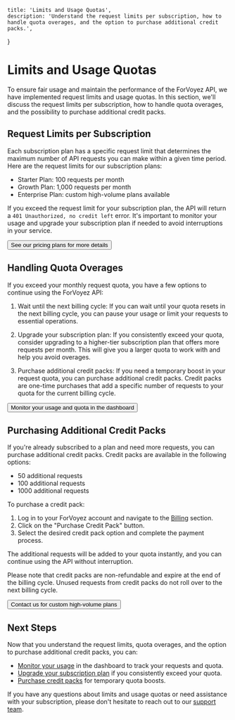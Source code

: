     title: 'Limits and Usage Quotas',
    description: 'Understand the request limits per subscription, how to handle quota overages, and the option to purchase additional credit packs.',
}

# Limits and Usage Quotas

To ensure fair usage and maintain the performance of the ForVoyez API, we have implemented request limits and usage quotas. In this section, we'll discuss the request limits per subscription, how to handle quota overages, and the possibility to purchase additional credit packs.

## Request Limits per Subscription

Each subscription plan has a specific request limit that determines the maximum number of API requests you can make within a given time period. Here are the request limits for our subscription plans:

- Starter Plan: 100 requests per month
- Growth Plan: 1,000 requests per month
- Enterprise Plan: custom high-volume plans available

If you exceed the request limit for your subscription plan, the API will return a `401 Unauthorized, no credit left` error. It's important to monitor your usage and upgrade your subscription plan if needed to avoid interruptions in your service.

<div className="not-prose">
    <Button href="/pricing" variant="text" arrow="right">
        See our pricing plans for more details
    </Button>
</div>

## Handling Quota Overages

If you exceed your monthly request quota, you have a few options to continue using the ForVoyez API:

1. Wait until the next billing cycle: If you can wait until your quota resets in the next billing cycle, you can pause your usage or limit your requests to essential operations.

2. Upgrade your subscription plan: If you consistently exceed your quota, consider upgrading to a higher-tier subscription plan that offers more requests per month. This will give you a larger quota to work with and help you avoid overages.

3. Purchase additional credit packs: If you need a temporary boost in your request quota, you can purchase additional credit packs. Credit packs are one-time purchases that add a specific number of requests to your quota for the current billing cycle.

<div className="not-prose">
    <Button href="/usage" variant="text" arrow="right">
        Monitor your usage and quota in the dashboard
    </Button>
</div>

## Purchasing Additional Credit Packs

If you're already subscribed to a plan and need more requests, you can purchase additional credit packs. Credit packs are available in the following options:

- 50 additional requests
- 100 additional requests
- 1000 additional requests

To purchase a credit pack:

1. Log in to your ForVoyez account and navigate to the [Billing](https://forvoyez.com/app/plans) section.
2. Click on the "Purchase Credit Pack" button.
3. Select the desired credit pack option and complete the payment process.

The additional requests will be added to your quota instantly, and you can continue using the API without interruption.

Please note that credit packs are non-refundable and expire at the end of the billing cycle. Unused requests from credit packs do not roll over to the next billing cycle.

<div className="not-prose">
    <Button href="/contact" variant="text" arrow="right">
        Contact us for custom high-volume plans
    </Button>
</div>

## Next Steps

Now that you understand the request limits, quota overages, and the option to purchase additional credit packs, you can:

- [Monitor your usage](/usage) in the dashboard to track your requests and quota.
- [Upgrade your subscription plan](/pricing) if you consistently exceed your quota.
- [Purchase credit packs](/billing) for temporary quota boosts.

If you have any questions about limits and usage quotas or need assistance with your subscription, please don't hesitate to reach out to our [support team](/support).